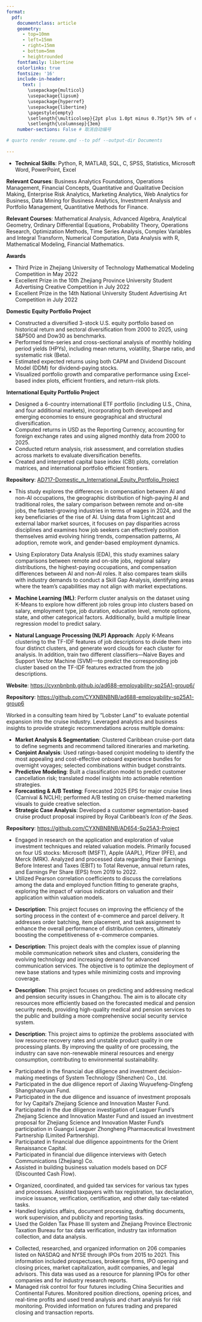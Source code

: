 ```yaml
---
format: 
  pdf: 
    documentclass: article
    geometry:
      - top=10mm
      - left=15mm
      - right=15mm
      - bottom=5mm
      - heightrounded
    fontfamily: libertine
    colorlinks: true
    fontsize: '16'
    include-in-header: 
      text: |
        \usepackage{multicol}
        \usepackage{lipsum}
        \usepackage{hyperref}
        \usepackage{libertine}
        \pagestyle{empty}
        \setlength{\multicolsep}{2pt plus 1.0pt minus 0.75pt}% 50% of original values
        \setlength{\columnsep}{3em}
    number-sections: False # 取消自动编号

# quarto render resume.qmd --to pdf --output-dir Documents
  
---
```

<!-- TITLE -->
\begin{huge}\begin{center}{\bf Yuxuan Chen}\end{center}\end{huge}

<!-- CONTACT INFO -->
\begin{center}Email: cyxnbnb@bu.edu ∙ cyxnbnbnb@gmail.com \\
Phone: +1 8572564713 ∙ +86 13957992893 \\
Address:  Apt 12, 5 Walbridge St., Boston, MA \\
Link: \href{https://cyxnbnbnb.github.io/}{cyxnbnbnb.github.io} \\
Home Page: \href{https://github.com/CYXNBNBNB}{github.com/CYXNBNBNB}
\end{center}
\vspace{15pt}





<!-- SKILLS -->
\begin{large}{\bf SKILLS}
  \vspace{3pt}
  \hrule
\end{large}
* **Technical Skills**: Python, R, MATLAB, SQL, C, SPSS, Statistics, Microsoft Word, PowerPoint, Excel

\vspace{0.2cm}







<!-- EDUCATION: Boston University -->
\begin{large}
  {\bf EDUCATION}
  \vspace{3pt}
  \hrule
  \begin{multicols}{2}
    \begin{flushleft}{\bf Boston University}\end{flushleft}
    \begin{flushright}Sep. 2024 - Aug. 2025\end{flushright}
  \end{multicols}
  \vspace{-0.17cm}
  \begin{multicols}{2}
    \begin{flushleft}MS in Applied Business Analytics\end{flushleft}
  \end{multicols}
  \vspace{-0.20cm}
\end{large}

**Relevant Courses**: Business Analytics Foundations, Operations Management, Financial Concepts, Quantitative and Qualitative Decision Making, Enterprise Risk Analytics, Marketing Analytics, Web Analytics for Business, Data Mining for Business Analytics, Investment Analysis and Portfolio Management, Quantitative Methods for Finance.

\vspace{2pt}


<!-- EDUCATION: ZJUT -->
\begin{large}
  \begin{multicols}{2}
    \begin{flushleft}{\bf Zhejiang University of Technology}\end{flushleft}
    \begin{flushright}Sep. 2020 - Jun. 2024\end{flushright}
  \end{multicols}
  \vspace{-0.17cm}
  \begin{multicols}{2}
    \begin{flushleft}BS in Mathematics and Applied Mathematics\end{flushleft}
  \end{multicols}
  \vspace{-0.20cm}
\end{large}
**Relevant Courses**: Mathematical Analysis, Advanced Algebra, Analytical Geometry, Ordinary Differential Equations, Probability Theory, Operations Research, Optimization Methods, Time Series Analysis, Complex Variables and Integral Transform, Numerical Computation, Data Analysis with R, Mathematical Modeling, Financial Mathematics.

**Awards**

* Third Prize in Zhejiang University of Technology Mathematical Modeling Competition in May 2022
* Excellent Prize in the 10th Zhejiang Province University Student Advertising Creative Competition in July 2022
* Excellent Prize in the 14th National University Student Advertising Art Competition in July 2022

\vspace{0.2cm}




<!--Research Projects : Boston University 1St -->
\begin{large}{\bf RESEARCH PROJECTS}
  \vspace{3pt}
  \hrule
    \begin{flushleft}{\bf | Boston University}\end{flushleft}
  \begin{multicols}{2}
    \parbox{1.4\linewidth}{\textbf {Domestic(U.S.) and International Equity Portfolio research}}
    \begin{flushright}May. 2025 – Jun. 2025\end{flushright}
  \end{multicols}
  \vspace{-0.17cm}
\end{large}

\vspace{1.5pt}

**Domestic Equity Portfolio Project**

* Constructed a diversified 3-stock U.S. equity portfolio based on historical return and sectoral diversification from 2000 to 2025, using S&P500 and Dow30 as benchmarks.
* Performed time-series and cross-sectional analysis of monthly holding period yields (HPYs), including mean returns, volatility, Sharpe ratio, and systematic risk (Beta).
* Estimated expected returns using both CAPM and Dividend Discount Model (DDM) for dividend-paying stocks.
* Visualized portfolio growth and comparative performance using Excel-based index plots, efficient frontiers, and return-risk plots.

**International Equity Portfolio Project**

* Designed a 6-country international ETF portfolio (including U.S., China, and four additional markets), incorporating both developed and emerging economies to ensure geographical and structural diversification.
* Computed returns in USD as the Reporting Currency, accounting for foreign exchange rates and using aligned monthly data from 2000 to 2025.
* Conducted return analysis, risk assessment, and correlation studies across markets to evaluate diversification benefits.
* Created and interpreted capital base index (CBI) plots, correlation matrices, and international portfolio efficient frontiers.

**Repository**: [AD717-Domestic_n_International_Equity_Portfolio_Project](https://github.com/CYXNBNBNB/AD717-Domestic_n_International_Equity_Portfolio_Project.git)

\vspace{0.2cm}



<!--Research Projects : Boston University 2ND -->
\begin{large}
  \begin{multicols}{2}
  \parbox{1.6\linewidth}{\textbf{Data-Driven Career Analysis}: Evaluating Personal Job Market Prospects in 2024}
    \begin{flushright}Feb. 2025 – May. 2025\end{flushright}
  \end{multicols}
  \vspace{-0.17cm}
\end{large}

\vspace{1.5pt}

* This study explores the differences in compensation between AI and non-AI occupations, the geographic distribution of high-paying AI and traditional roles, the salary comparison between remote and on-site jobs, the fastest-growing industries in terms of wages in 2024, and the key beneficiaries of the rise of AI. Using data from Lightcast and external labor market sources, it focuses on pay disparities across disciplines and examines how job seekers can effectively position themselves amid evolving hiring trends, compensation patterns, AI adoption, remote work, and gender-based employment dynamics.

* Using Exploratory Data Analysis (EDA), this study examines salary comparisons between remote and on-site jobs, regional salary distributions, the highest-paying occupations, and compensation differences between AI and non-AI roles. It also compares team skills with industry demands to conduct a Skill Gap Analysis, identifying areas where the team's capabilities may not align with market expectations.
* **Machine Learning (ML)**: Perform cluster analysis on the dataset using K-Means to explore how different job roles group into clusters based on salary, employment type, job duration, education level, remote options, state, and other categorical factors. Additionally, build a multiple linear regression model to predict salary.
* **Natural Language Processing (NLP) Approach**: Apply K-Means clustering to the TF-IDF features of job descriptions to divide them into four distinct clusters, and generate word clouds for each cluster for analysis. In addition, train two different classifiers—Naive Bayes and Support Vector Machine (SVM)—to predict the corresponding job cluster based on the TF-IDF features extracted from the job descriptions.

**Website**: [https://cyxnbnbnb.github.io/ad688-employability-sp25A1-group6/](https://cyxnbnbnb.github.io/ad688-employability-sp25A1-group6/)

**Repository**: [https://github.com/CYXNBNBNB/ad688-employability-sp25A1-group6](https://github.com/CYXNBNBNB/ad688-employability-sp25A1-group6)


\vspace{0.2cm}


<!--Research Projects : Boston University 3RD -->
\begin{large}
  \begin{multicols}{2}
  \parbox{1.6\linewidth}{\textbf{Lobster Land: Cruise Industry Expansion Consulting}}
    \begin{flushright}Feb. 2025 – May. 2025\end{flushright}
  \end{multicols}
  \vspace{-0.17cm}
\end{large}

\vspace{1.5pt}

Worked in a consulting team hired by “Lobster Land” to evaluate potential expansion into the cruise industry. Leveraged analytics and business insights to provide strategic recommendations across multiple domains: 

* **Market Analysis & Segmentation**: Clustered Caribbean cruise-port data to define segments and recommend tailored itineraries and marketing.
* **Conjoint Analysis**: Used ratings-based conjoint modeling to identify the most appealing and cost-effective onboard experience bundles for overnight voyages; selected combinations within budget constraints.
* **Predictive Modeling**: Built a classification model to predict customer cancellation risk; translated model insights into actionable retention strategies.
* **Forecasting & A/B Testing**: Forecasted 2025 EPS for major cruise lines (Carnival & NCLH); performed A/B testing on cruise-themed marketing visuals to guide creative selection.
* **Strategic Case Analysis**: Developed a customer segmentation-based cruise product proposal inspired by Royal Caribbean's *Icon of the Seas*.

**Repository**: [https://github.com/CYXNBNBNB/AD654-Sp25A3-Project](https://github.com/CYXNBNBNB/AD654-Sp25A3-Project)

\vspace{0.2cm}



<!--Research Projects : Columbia University -->
\begin{large}{\bf RESEARCH PROJECTS}
  \vspace{3pt}
  \hrule
    \begin{flushleft}{\bf | Columbia University}\end{flushleft}
  \begin{multicols}{2}
    \parbox{1.4\linewidth}{\textbf {Value Investment Techniques}: Advanced Application and Exploration Research of Valuation Models in CFA Certification}
    \begin{flushright}Jul. 2023 – Sep. 2023\end{flushright}
  \end{multicols}
  \vspace{-0.17cm}
\end{large}

\vspace{1.5pt}


* Engaged in research on the application and exploration of value investment techniques and related valuation models. Primarily focused on four US stocks: Microsoft (MSFT), Apple (AAPL), Pfizer (PFE), and Merck (MRK). Analyzed and processed data regarding their Earnings Before Interest and Taxes (EBIT) to Total Revenue, annual return rates, and Earnings Per Share (EPS) from 2019 to 2022.
* Utilized Pearson correlation coefficients to discuss the correlations among the data and employed function fitting to generate graphs, exploring the impact of various indicators on valuation and their application within valuation models.

\vspace{0.2cm}

<!-- Research Projects : ZJUT 1ST -->
\begin{large}
  \begin{flushleft}{\bf | Zhejiang University of Technology}\end{flushleft}
  \begin{multicols}{2}
  \parbox{1.6\linewidth}{\textbf{Research on Sorting System Optimization Based on the Greedy Algorithm}}
    \begin{flushright}Aug. 2022\end{flushright}
  \end{multicols}
  \vspace{-0.17cm}
  \begin{multicols}{2}
    \begin{flushleft}\textit{Programmer}\end{flushleft}
    \begin{flushright}  \end{flushright}\end
  {multicols}
\end{large}
\vspace{-0.16cm}
* **Description**: This project focuses on improving the efficiency of the sorting process in the context of e-commerce and parcel delivery. It addresses order batching, item placement, and task assignment to enhance the overall performance of distribution centers, ultimately boosting the competitiveness of e-commerce companies.

\vspace{7pt}

<!-- Research Projects : ZJUT 2ND -->
\begin{large}
  \begin{multicols}{2}
  \parbox{1.6\linewidth}{\textbf{Mobile Communication Network Site Planning and Regional Clustering Problem Based on Multi-Objective Programming Models}}
    \begin{flushright}Aug. 2022\end{flushright}
  \end{multicols}
  \vspace{-0.17cm}
  \begin{multicols}{2}
    \begin{flushleft}\textit{Programmer}\end{flushleft}
    \begin{flushright}  \end{flushright}\end
  {multicols}
\end{large}
\vspace{-0.16cm}
* **Description**: This project deals with the complex issue of planning mobile communication network sites and clusters, considering the evolving technology and increasing demand for advanced communication services. The objective is to optimize the deployment of new base stations and types while minimizing costs and improving coverage.

\vspace{7pt}

<!-- Research Projects : ZJUT 3RD -->
\begin{large}
  \begin{multicols}{2}
  \parbox{1.6\linewidth}{\textbf{Predictive Analysis and Solution for Medical and Pension Security in Changzhou Using Regression Analysis}}
    \begin{flushright}Jul. 2022\end{flushright}
  \end{multicols}
  \vspace{-0.17cm}
  \begin{multicols}{2}
    \begin{flushleft}\textit{Programmer}\end{flushleft}
    \begin{flushright}  \end{flushright}\end
  {multicols}
\end{large}
\vspace{-0.16cm}
* **Description**: This project focuses on predicting and addressing medical and pension security issues in Changzhou. The aim is to allocate city resources more efficiently based on the forecasted medical and pension security needs, providing high-quality medical and pension services to the public and building a more comprehensive social security service system.

\vspace{7pt}

<!-- Research Projects : ZJUT 4TH -->
\begin{large}
  \begin{multicols}{2}
  \parbox{1.6\linewidth}{\textbf{Research on Quality Control Problems in Ore Processing Based on Multiple Linear Regression}}
    \begin{flushright}Jul. 2022\end{flushright}
  \end{multicols}
  \vspace{-0.17cm}
  \begin{multicols}{2}
    \begin{flushleft}\textit{Programmer}\end{flushleft}
    \begin{flushright}  \end{flushright}\end
  {multicols}
\end{large}
\vspace{-0.16cm}
* **Description**: This project aims to optimize the problems associated with low resource recovery rates and unstable product quality in ore processing plants. By improving the quality of ore processing, the industry can save non-renewable mineral resources and energy consumption, contributing to environmental sustainability.

\vspace{7pt}






<!-- EXPERIENCE : 1ST BULLET -->
\begin{large}{\bf EXPERIENCE}
  \vspace{3pt}
  \hrule
  \begin{multicols}{2}
    \parbox{1.4\linewidth}{\textbf{Zhejiang Jinkong Investment Management Co., Ltd.}}
    \begin{flushright}Apr. 2024 - Jul. 2024\end{flushright}
  \end{multicols}
  \vspace{-0.17cm}
  \begin{multicols}{2}
    \begin{flushleft}\textit{Finance Department Assistant}\end{flushleft}
    \begin{flushright}  \end{flushright}\end
  {multicols}
\end{large}
\vspace{-0.16cm}
* Participated in the financial due diligence and investment decision-making meetings of System Technology (Shenzhen) Co., Ltd.
* Participated in the due diligence report of Jiaxing Wuyuefeng-Dingfeng Shangshaoyuan Fund.
* Participated in the due diligence and issuance of investment proposals for Ivy Capital's Zhejiang Science and Innovation Master Fund.
* Participated in the due diligence investigation of Leaguer Fund's Zhejiang Science and Innovation Master Fund and issued an investment proposal for Zhejiang Science and Innovation Master Fund's participation in Guangxi Leaguer Zhongheng Pharmaceutical Investment Partnership (Limited Partnership).
* Participated in financial due diligence appointments for the Orient Renaissance Capital.
* Participated in financial due diligence interviews with Getech Communications (Zhejiang) Co.
* Assisted in building business valuation models based on DCF (Discounted Cash Flow).

\vspace{7pt}

<!-- EXPERIENCE : 2ND BULLET -->
\begin{large}
  \begin{multicols}{2}
    \parbox{1.4\linewidth}{\textbf{State Taxation Bureau Jindong District, Jinhua City}}
    \begin{flushright}Dec. 2021 - Jan. 2022\end{flushright}
  \end{multicols}
  \vspace{-0.17cm}
  \begin{multicols}{2}
    \begin{flushleft}\textit{Tax Service Officer and Office Assistant}\end{flushleft}
    \begin{flushright}  \end{flushright}\end
  {multicols}
\end{large}
\vspace{-0.16cm}
* Organized, coordinated, and guided tax services for various tax types and processes. Assisted taxpayers with tax registration, tax declaration, invoice issuance, verification, certification, and other daily tax-related tasks.
* Handled logistics affairs, document processing, drafting documents, work supervision, and publicity and reporting tasks.
* Used the Golden Tax Phase III system and Zhejiang Province Electronic Taxation Bureau for tax data verification, industry tax information collection, and data analysis.

\vspace{7pt}

<!-- EXPERIENCE : 3RD BULLET-->
\begin{large}
  \begin{multicols}{2}
  \parbox{1.4\linewidth}{\textbf{Hangzhou Qianhe Mingde Equity Investment Co., Ltd.}}
    \begin{flushright}Aug. 2021 - Sep. 2021\end{flushright}
  \end{multicols}
  \vspace{-0.17cm}
  \begin{multicols}{2}
    \begin{flushleft}\textit{Investment Assistant}\end{flushleft}
    \begin{flushright}  \end{flushright}\end
  {multicols}
\end{large}
\vspace{-0.16cm}
* Collected, researched, and organized information on 206 companies listed on NASDAQ and NYSE through IPOs from 2015 to 2021. This information included prospectuses, brokerage firms, IPO opening and closing prices, market capitalization, audit companies, and legal advisors. This data was used as a resource for planning IPOs for other companies and for industry research reports.
* Managed risk control for four futures including China Securities and Continental Futures. Monitored position directions, opening prices, and real-time profits and used trend analysis and chart analysis for risk monitoring. Provided information on futures trading and prepared closing and transaction reports.

\vspace{7pt}